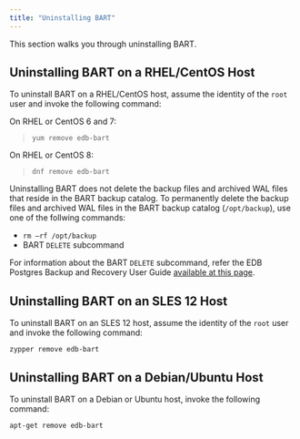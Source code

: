 ```yaml
---
title: "Uninstalling BART"
---
```


<div id="uninstallation" class="registered_link"></div>


This section walks you through uninstalling BART.

## Uninstalling BART on a RHEL/CentOS Host

To uninstall BART on a RHEL/CentOS host, assume the identity of the `root` user and invoke the following command:

On RHEL or CentOS 6 and 7:

>     yum remove edb-bart

On RHEL or CentOS 8:

>     dnf remove edb-bart

Uninstalling BART does not delete the backup files and archived WAL files that reside in the BART backup catalog. To permanently delete the backup files and archived WAL files in the BART backup catalog (`/opt/backup`), use one of the follwing commands:

-   `rm –rf /opt/backup`
-   BART `DELETE` subcommand

For information about the BART `DELETE` subcommand, refer the EDB Postgres Backup and Recovery User Guide [available at this page](https://www.enterprisedb.com/edb-docs/).

## Uninstalling BART on an SLES 12 Host

To uninstall BART on an SLES 12 host, assume the identity of the `root` user and invoke the following command:

    zypper remove edb-bart

## Uninstalling BART on a Debian/Ubuntu Host

To uninstall BART on a Debian or Ubuntu host, invoke the following command:

    apt-get remove edb-bart
